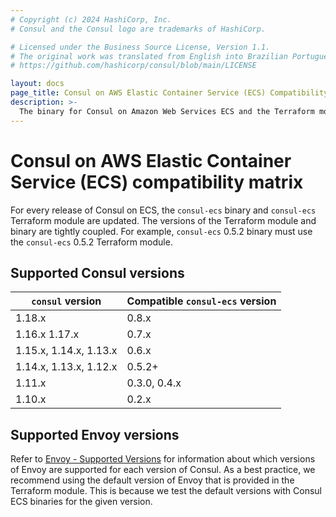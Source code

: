 ```yaml
---
# Copyright (c) 2024 HashiCorp, Inc.
# Consul and the Consul logo are trademarks of HashiCorp.

# Licensed under the Business Source License, Version 1.1.
# The original work was translated from English into Brazilian Portuguese.
# https://github.com/hashicorp/consul/blob/main/LICENSE

layout: docs
page_title: Consul on AWS Elastic Container Service (ECS) Compatibility Matrix
description: >-
  The binary for Consul on Amazon Web Services ECS and the Terraform modules for automating deployments are tightly coupled and have specific version requirements. Review compatibility information for versions of Consul and `consul-ecs` to help you choose compatible versions.
---
```


# Consul on AWS Elastic Container Service (ECS) compatibility matrix

For every release of Consul on ECS, the `consul-ecs` binary and `consul-ecs` Terraform module are updated. The versions of the Terraform module and binary are tightly coupled. For example, `consul-ecs` 0.5.2 binary must use the `consul-ecs` 0.5.2 Terraform module.

## Supported Consul versions

| `consul` version         | Compatible `consul-ecs` version |
|----------------------- | ----------------------------- |
| 1.18.x                 | 0.8.x                         |
| 1.16.x 1.17.x          | 0.7.x                         |
| 1.15.x, 1.14.x, 1.13.x | 0.6.x                         |
| 1.14.x, 1.13.x, 1.12.x | 0.5.2+                        |
| 1.11.x                 | 0.3.0, 0.4.x                  |
| 1.10.x                 | 0.2.x                         |

## Supported Envoy versions

Refer to [Envoy - Supported Versions](/consul/docs/reference/proxy/envoy#supported-versions) for information about which versions of Envoy are supported for each version of Consul. As a best practice, we recommend using the default version of Envoy that is provided in the Terraform module. This is because we test the default versions with Consul ECS binaries for the given version.
